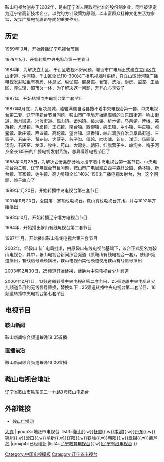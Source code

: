 {{prose|time=2014-10-25T16:07:34+00:00}}
{{unreferenced|time=2014-10-25T16:07:34+00:00}}
{{電視網資訊
| 電視網名稱     = 鞍山电视台<br />
| 電視網商標檔案 = Anshan TV logo.jpg
| 電視網商標尺寸 = 160px
| 類型           = [[有線電視|有線電視]]、[[无线电视|无线电视]]、
| 國家           = {{PRC}}
| 可收視地區     = 鞍山市
| 創立日期       = 2002年
| 口號           = 源自真诚 缔造卓越
| 旗下類比頻道   = 新闻综合频道、生活频道、新闻服务频道、娱乐频道、图文频道、时尚频道
| 官方網站       = http://www.astv.com.cn
|}}
鞍山电视台创办于2002年，是由辽宁省人民政府批准的股份制企业，同年被评定为辽宁省高新技术企业。以党的方针政策为原则，以丰富群众精神文化生活为宗旨，发挥广播电视舆论导向的重要作用。

==历史==

1959年10月，开始转播辽宁电视台节目

1978年5月，开始转播中央电视台第一套节目

1984年，为解决立山区、千山区收视不好问题，鞍山市广电局正式建立立山区立山街道、沙河镇、千山区全长110-300米广播电视发射系统，在立山区沙河镇广播电视发射站里有机房、休息室、瑜伽馆、健身馆、餐馆、洗浴、厨房、监控、生活区、养生馆、超市为一体，为了解决这一问题，开开心心享受了

1987年，开始转播中央电视台第二套节目

1987年8月底，为解决海城、岫岩满族自治县搜不着中央电视台第一套、中央电视台第二套、辽宁电视台节目问题，鞍山市广电局开始建海城的立东四街道、响山街道、海州街道、兴海街道、孤山镇、岔沟镇、接文镇、析木镇、马风镇、牌楼、英落镇、八里镇、毛祁镇、王石镇、南台镇、西柳镇、感王镇、中小镇、牛庄镇、腾鳌镇、耿庄镇、西四镇、高坨镇、望台镇、温香镇，岫岩满族自治县阜昌街道、三家子、石庙子、黄花甸、大营子、苏子沟、偏岭、哈达碑、新甸、洋河、杨家堡、汤沟、石灰窑、龙潭、牧牛、药山、大房身、朝阳、红旗营子乡、岭沟乡、哨子河乡全长135米的广播电视发射系统，总算看着电视节目了

1988年10月29日，为解决台安县部分地方搜不着中央电视台第一套节目、中央电视台第二套、辽宁电视台节目问题，鞍山市广电局建立西平森林公园、桑林镇、新台镇、富家镇、达牛镇、高力房镇全长140米-190米广播电视发射台，为一这个问题，终于放心了

1989年1月20日，开始转播中央电视台第三套节目

1991年11月20日，全国第一家有线电视台，鞍山有线电视台开播，并与1992年开始播出

1993年10月，开始转播辽宁北方电视台节目

1994年，开始播出鞍山有线电视台第二套节目

1997年1月，开始播出鞍山有线电视台第三套节目

2002年，经鞍山市广电局批准，由原鞍山有线电视台基础下，该台正式更名为鞍山电视台，其中，鞍山电视台新闻综合频道（原鞍山有线电视台一套），使用9频道播出，有线信号双频播出，鞍山电视台其他频道使用鞍山有线信号播出

2003年12月30日，25频道开始替换，替换为中央电视台少儿频道

2008年12月1日，16频道原转播中央电视台第二套节目，25频道原中央电视台少儿频道节目的无线信号替换，替换如下：25频道转播中央电视台第二套节目、16频道转播中央电视台第七套节目

==电视节目==

===鞍山新闻===

鞍山新闻综合频道每晚19:35首播

===直播前沿===

鞍山新闻综合频道每晚18:00首播

==鞍山电视台地址==

辽宁省鞍山市铁东区二一九路3号鞍山电视台

==外部链接==

*[http://www.astv.com.cn 鞍山广播网] {{Wayback|url=http://www.astv.com.cn/ |date=20200711124548 }}

{{Navbox
|name=辽宁省的电视台
|title=[[辽宁省|辽宁省]]的[[电视台|电视台]]
|group1=省级电视台
|list1=[[辽宁广播电视台|辽宁广播电视台]]
|group2=副省级城市电视台
|list2=[[沈阳广播电视台|沈阳]]{{.w}}[[大连电视台|大连]]
|group3=地级市电视台
|list3=[[鞍山电视台|鞍山]]{{.w}}[[抚顺电视台|抚顺]]{{.w}}[[本溪广播电视台|本溪]]{{.w}}[[丹东广播电视台|丹东]]{{.w}}[[锦州电视台|锦州]]{{.w}}[[营口电视台|营口]]{{.w}}[[阜新电视台|阜新]]{{.w}}[[辽阳电视台|辽阳]]{{.w}}[[铁岭电视台|铁岭]]{{.w}}[[朝阳电视台|朝阳]]{{.w}}[[盘锦电视台|盘锦]]{{.w}}[[葫芦岛电视台|葫芦岛]]
|group4=已经结业
|list4=[[辽宁广播电视台#关于辽宁教育电视台|辽宁教育电视台]]{{.w}}[[辽宁有线电视台|辽宁有线电视台]]
}}<noinclude>
[[Category:中国电视模板|Category:中国电视模板]]
</noinclude>
[[Category:辽宁省电视台|Category:辽宁省电视台]]